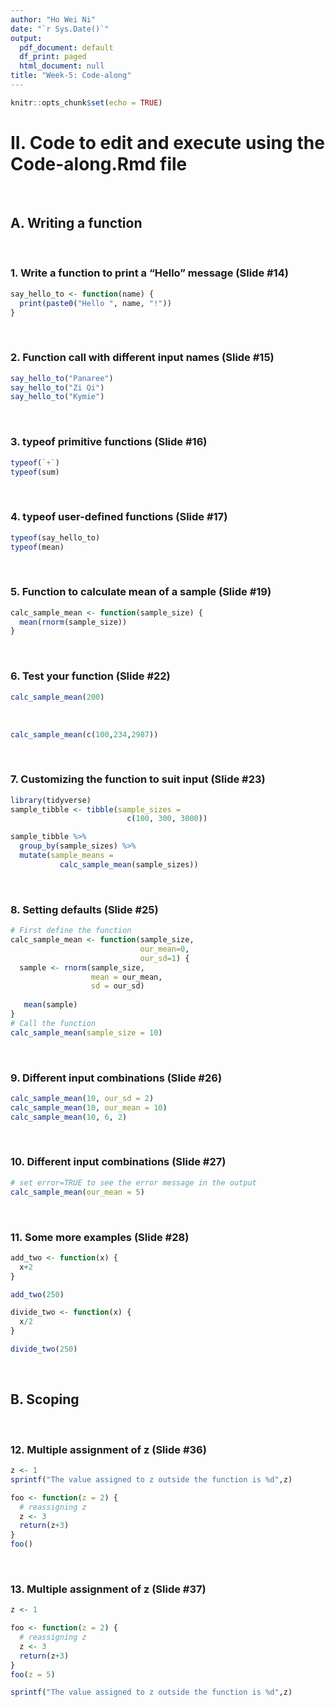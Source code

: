 ```yaml
---
author: "Ho Wei Ni"
date: "`r Sys.Date()`"
output:
  pdf_document: default
  df_print: paged
  html_document: null
title: "Week-5: Code-along"
---
```


  ```r
knitr::opts_chunk$set(echo = TRUE)
```

# II. Code to edit and execute using the Code-along.Rmd file 
<br>

## A. Writing a function
<br>

### 1. Write a function to print a "Hello" message (Slide #14)

```r
say_hello_to <- function(name) {
  print(paste0("Hello ", name, "!"))
}
```
<br>

### 2. Function call with different input names (Slide #15)

```r
say_hello_to("Panaree")
say_hello_to("Zi Qi")
say_hello_to("Kymie")
```
<br>

### 3. typeof primitive functions (Slide #16)

```r
typeof(`+`)
typeof(sum)
```
<br>

### 4. typeof user-defined functions (Slide #17)

```r
typeof(say_hello_to)
typeof(mean)
```
<br>

### 5. Function to calculate mean of a sample (Slide #19)

```r
calc_sample_mean <- function(sample_size) {
  mean(rnorm(sample_size))
}
```
<br>

### 6. Test your function (Slide #22)

```r
calc_sample_mean(200)
```
<br>
```r
calc_sample_mean(c(100,234,2987))
```
<br>

### 7. Customizing the function to suit input (Slide #23)

```r
library(tidyverse)
sample_tibble <- tibble(sample_sizes = 
                          c(100, 300, 3000))

sample_tibble %>% 
  group_by(sample_sizes) %>%
  mutate(sample_means = 
           calc_sample_mean(sample_sizes))
```
<br>

### 8. Setting defaults (Slide #25)

```r
# First define the function
calc_sample_mean <- function(sample_size, 
                             our_mean=0, 
                             our_sd=1) {
  sample <- rnorm(sample_size,
                  mean = our_mean,
                  sd = our_sd)
  
   mean(sample)
}
# Call the function 
calc_sample_mean(sample_size = 10)
```
<br>

### 9. Different input combinations (Slide #26)

```r
calc_sample_mean(10, our_sd = 2)
calc_sample_mean(10, our_mean = 10)
calc_sample_mean(10, 6, 2)
```
<br>

### 10. Different input combinations (Slide #27)

```r
# set error=TRUE to see the error message in the output
calc_sample_mean(our_mean = 5)
```
<br>

### 11. Some more examples (Slide #28)

```r
add_two <- function(x) {
  x+2
}

add_two(250)

divide_two <- function(x) {
  x/2
}

divide_two(250)
```
<br>

## B. Scoping
<br>

### 12. Multiple assignment of z (Slide #36)

```r
z <- 1
sprintf("The value assigned to z outside the function is %d",z)

foo <- function(z = 2) { 
  # reassigning z
  z <- 3
  return(z+3)
} 
foo()
```
<br>

### 13. Multiple assignment of z (Slide #37)

```r
z <- 1

foo <- function(z = 2) { 
  # reassigning z
  z <- 3
  return(z+3)
} 
foo(z = 5)

sprintf("The value assigned to z outside the function is %d",z)
```
<br>
